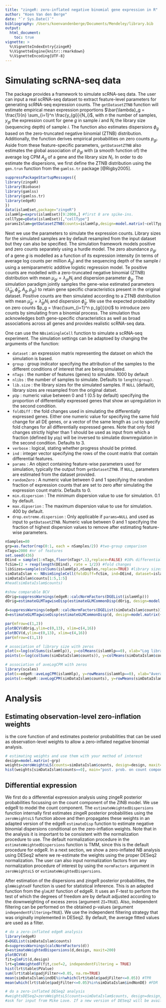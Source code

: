 ```yaml
---
title: "zingeR: zero-inflated negative binomial gene expression in R"
author: "Koen Van den Berge"
date: "`r Sys.Date()`"
bibliography: /Users/koenvandenberge/Documents/Mendeley/library.bib
output:
  html_document:
    toc: true
vignette: >
  %\VignetteIndexEntry{zingeR}
  %\VignetteEngine{knitr::rmarkdown}
  %\VignetteEncoding{UTF-8}
---
```


# Simulating scRNA-seq data

The \texttt{zingeR} package provides a framework to simulate scRNA-seq data. The user can input a real scRNA-seq dataset to extract feature-level parameters for generating scRNA-seq expression counts. The `getDatasetZTNB` function will estimate empirical mean expression proportions $\bar{\lambda}_g = \frac{1}{n} \sum_{i=1}^n \frac{y_{gi}}{N_i}$, with $n$ the number of samples, $y_{gi}$ the expression count for gene $g$ in sample $i$ and $N_i$ the library size (sequencing depth) of sample $i$. The function also estimates dispersions $\phi_g$ based on the zero-truncated negative binomial (ZTNB) distribution.  Additionally, the function derives empirical probabilities on zero counts $p_{gi}$. Aside from these feature-specific parameters, `getDatasetZTNB` also estimates the global association of $p_{gi}$ with (a smooth function of) the average log CPM $A_g$ of a gene and the library size $N_i$.
In order to do estimate the dispersions, we first define the ZTNB distribution using the `gen.trun` function from the `gamlss.tr` package [@Rigby2005].

```r
suppressPackageStartupMessages({
library(zingeR)
library(Biobase)
library(gamlss)
library(gamlss.tr)
library(edgeR)
})
data(islamEset,package="zingeR")
islamHlp=exprs(islamEset)[9:2008,] #first 8 are spike-ins.
cellType=pData(islamEset)[,"cellType"]
paramsIslam=getDatasetZTNB(counts=islamHlp,design=model.matrix(~cellType))
```

Next we use the parameters to simulate the expression counts. Library sizes for the simulated samples are by default resampled from the input dataset but they can also be specified.
The simulation framework models positive and zero counts separately using a hurdle model.
The zero abundance $p_{gi}$ of a gene $g$ is modelled as a function of its expression intensity (in terms of average log counts per million $A_g$) and the sequencing depth of the sample $i$ using a semiparametric additive logistic regression model.
Te positive counts are modelled with a zero-truncated negative binomial (ZTNB) distribution with mean $\mu_{gi} = \lambda_{gi} N_i$ and dispersion parameter $\phi_g$.
The simulation paradigm jointly samples the gene-wise estimated parameters $\{\hat \lambda_{gi}, \hat \phi_g, A_g, p_{gi}\}$ to retain gene specific characteristics present in the original dataset.
Positive counts are then simulated according to a ZTNB distribution with mean $\hat \mu_{gi} = \hat \lambda_{gi} N_i$ and dispersion $\hat \phi_g$.
We use the expected probability on zero counts $p_g = \frac{\sum_{i=1}^n p_{gi}}{n}$ to introduce zero counts by simulating from a binomial process. 
The simulation thus acknowledges both gene-specific characteristics as well as broad associations across all genes and provides realistic scRNA-seq data.

One can use the `NBsimSingleCell` function to simulate a scRNA-seq experiment. The simulation settings can be adaptoed by changing the arguments of the function:

 - `dataset` : an expression matrix representing the dataset on which the simulation is based.
 - `group` : group indicator specifying the attribution of the samples to the different conditions of interest that are being simulated.
 - `nTags` : the number of features (genes) to simulate. $1000$ by default
 - `nlibs` : the number of samples to simulate. Defaults to `length(group)`.
 - `lib.size` : the library sizes for the simulated samples. If `NULL` (default), library sizes are resampled from the original datset.
 - `pUp` : numeric value between $0$ and $1$ ($0.5$ by default) specifying the proportion of differentially expressed genes that show an upregulation in the second condition.
 - `foldDiff` : the fold changes used in simulating the differentially expressed genes. Either one numeric value for specifying the same fold change for all DE genes, or a vector of the same length as `ind` to specify fold changes for all differentially expressed genes. Note that only fold changes strictly higher than $1$ should be used as input from which a fraction (defined by `pUp`) will be inversed to simulatie downregulation in the second condition. Defaults to $3$.
 - `verbose` : logical, stating whether progress should be printed.
 - `ind` : integer vector specifying the rows of the count matrix that contain differential features.
 - `params` : An object containing feature-wise parameters used for simulation, typically the output from `getDatasetZTNB`. If `NULL`, parameters are estimated from the dataset provided.
 - `randomZero` : A numeric value between $0$ and $1$ specifying the random fraction of expression counts that are set to zero after simulating the expression count matrix. Defaults to $0$.
 - `min.dispersion` : The minimum dispersion value to use for simulation. $0.1$ by default.
 - `max.dipserion` : The maximum dispersion value to use for simulation. $400$ by default.
 - `drop.extreme.dispersion` : Only applicable if `params=NULL` and used as input to `getDatasetZTNB`. Numeric value between $0$ and $1$ specifying the fraction of highest dispersion values to remove after estimating feature-wise parameters.

```r
nSamples=80
grp=as.factor(rep(0:1, each = nSamples/2)) #two-group comparison
nTags=2000 #nr of features
set.seed(436)
DEind = sample(1:nTags,floor(nTags*.1),replace=FALSE) #10% differentially expressed
fcSim=(2 + rexp(length(DEind), rate = 1/2)) #fold changes
libSizes=sample(colSums(islamHlp),nSamples,replace=TRUE) #library sizes
simDataIslam <- NBsimSingleCell(foldDiff=fcSim, ind=DEind, dataset=islamHlp, nTags=nTags, group=grp, verbose=TRUE, params=paramsIslam, lib.size=libSizes)
simDataIslam$counts[1:5,1:5]
#head(simDataIslam$counts)

#show comparable BCV
dOrig=suppressWarnings(edgeR::calcNormFactors(DGEList(islamHlp)))
dOrig=estimateGLMTagwiseDisp(estimateGLMCommonDisp(dOrig, design=model.matrix(~cellType), interval=c(0,10)),prior.df=0)

d=suppressWarnings(edgeR::calcNormFactors(DGEList(simDataIslam$counts)))
d=estimateGLMTagwiseDisp(estimateGLMCommonDisp(d, design=model.matrix(~grp), interval=c(0,10)),prior.df=0)

par(mfrow=c(1,2))
plotBCV(dOrig,ylim=c(0,13), xlim=c(4,16))
plotBCV(d,ylim=c(0,13), xlim=c(4,16))
par(mfrow=c(1,1))

# association of library size with zeros
plot(x=log(colSums(islamHlp)), y=colMeans(islamHlp==0), xlab="Log library size", ylab="Fraction of zeros", xlim=c(5.5,13))
points(x=log(colSums(simDataIslam$counts)), y=colMeans(simDataIslam$counts==0), col=2)

# association of aveLogCPM with zeros
library(scales)
plot(x=edgeR::aveLogCPM(islamHlp), y=rowMeans(islamHlp==0), xlab="Average log CPM", ylab="Fraction of zeros", ylim=c(0,1), col=alpha(1,1/2), pch=19, cex=.3)
points(x=edgeR::aveLogCPM(simDataIslam$counts), y=rowMeans(simDataIslam$counts==0),col=alpha(2,1/2),pch=19,cex=.3)
```

# Analysis

## Estimating observation-level zero-inflation weights

\texttt{zeroWeightsLS} is the core function of \texttt{zingeR} and estimates posterior probabilities that can be used as observation-level weights to allow a zero-inflated negative binomial analysis.


```r
# estimating weights and use them with your method of interest
design=model.matrix(~grp)
weights=zeroWeightsLS(counts=simDataIslam$counts, design=design, maxit=20,plotW=FALSE)
hist(weights[simDataIslam$counts==0], main="post. prob. on count component for all zeros")
```

## Differential expression

We first do a differential expression analysis using zingeR posterior probabilities focussing on the count component of the ZINB model. We use edgeR to model the count component.
The `estimateWeightedDispersions` function internally first estimates zingeR posterior probabilities using the `zeroWeightsLS` function above and then propagates these weights in an adapted version of the edgeR `estimateDisp` function to estimate negative binomial dispersions conditional on the zero-inflation weights.
Note that in the analysis it is important to be consistent with the normalization procedure to use. The default normalization procedure in the `estimateWeightedDispersions` function is TMM, since this is the default procedure for edgeR. In a next section, we show a zero-inflated NB analysis using DESeq2 where we re-estimate the weights using the proper DESeq2 normalization. The user can also input normalization factors from any normalization procedure of interest by using the `normFactors` argument in `zeroWeightsLS` or `estimateWeightedDispersions`.

After estimation of the dispersions and zingeR posterior probabilities, the `glmWeightedF` function is used for statistical inference. This is an adapted function from the `glmLRT` function of edgeR. It uses an F-test to perform the test of which the degrees of freedom are by default adjusted according to the downweighting of excess zeros (argument `ZI=TRUE`). Also, independent filtering can be performed on the obtained p-values (argument `independentFiltering=TRUE`). We use the independent filtering strategy that was originally implemented in DESeq2. By default, the average fitted values are used as a filter.

```r
# do a zero-inflated edgeR analysis
library(edgeR)
d=DGEList(simDataIslam$counts)
d=suppressWarnings(calcNormFactors(d))
d=estimateWeightedDispersions(d,design, maxit=200)
plotBCV(d)
fit=glmFit(d,design)
lrt=glmWeightedF(fit,coef=2, independentFiltering = TRUE)
hist(lrt$table$PValue)
sum(lrt$table$padjFilter<=0.05, na.rm=TRUE)
mean(simDataIslam$indDE%in%which(lrt$table$padjFilter<=0.05)) #TPR
mean(which(lrt$table$padjFilter<=0.05)%in%simDataIslam$indNonDE) #FDR
``` 

```r
# do a zero-inflated DESeq2 analysis
#weightsDESeq2=zeroWeightsLS(counts=simDataIslam$counts, design=design, maxit=20,plotW=FALSE, normalization="DESeq2_poscounts")
#ask for input from Mike Love. If a new version of DESeq2 will be available with a weights argument we should recycle this, and only adjust the null distribution from Gaussian to t-distribution.
```

